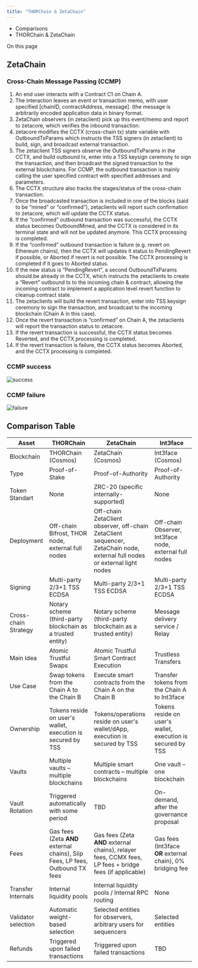 ```yaml
---
title: "THORChain & ZetaChain"
---
```


* Comparisons
* THORChain & ZetaChain

On this page

## ZetaChain[​](#zetachain "Direct link to ZetaChain")

### Cross-Chain Message Passing (CCMP)[​](#cross-chain-message-passing-ccmp "Direct link to Cross-Chain Message Passing (CCMP)")

1. An end user interacts with a Contract C1 on Chain A.
2. The interaction leaves an event or transaction memo, with user specified \[chainID, contractAddress, message]. (the message is arbitrarily encoded application data in binary format.
3. ZetaChain observers (in zetaclient) pick up this event/memo and report to zetacore, which verifies the inbound transaction.
4. zetacore modifies the CCTX (cross-chain tx) state variable with OutboundTxParams which instructs the TSS signers (in zetaclient) to build, sign, and broadcast external transaction.
5. The zetaclient TSS signers observe the OutboundTxParams in the CCTX, and build outbound tx, enter into a TSS keysign ceremony to sign the transaction, and then broadcast the signed transaction to the external blockchains. For CCMP, the outbound transaction is mainly calling the user specified contract with specified addresses and parameters.
6. The CCTX structure also tracks the stages/status of the cross-chain transaction.
7. Once the broadcasted transaction is included in one of the blocks (said to be “mined” or “confirmed”), zetaclients will report such confirmation to zetacore, which will update the CCTX status.
8. If the “confirmed” outbound transaction was successful, the CCTX status becomes OutboundMined, and the CCTX is considered in its terminal state and will not be updated anymore. This CCTX processing is completed.
9. If the “confirmed” outbound transaction is failure (e.g. revert on Ethereum chains), then the CCTX will updates it status to PendingRevert if possible, or Aborted if revert is not possible. The CCTX processing is completed if it goes to Aborted status.
10. If the new status is “PendingRevert”, a second OutboundTxParams should be already in the CCTX, which instructs the zetaclients to create a “Revert” outbound tx to the incoming chain & contract, allowing the incoming contract to implement a application level revert function to cleanup contract state.
11. The zetaclients will build the revert transaction, enter into TSS keysign ceremony to sign the transaction, and broadcast to the incoming blockchain (Chain A in this case).
12. Once the revert transaction is “confirmed” on Chain A, the zetaclients will report the transaction status to zetacore.
13. If the revert transaction is successful, the CCTX status becomes Reverted, and the CCTX processing is completed.
14. If the revert transaction is failure, the CCTX status becomes Aborted, and the CCTX processing is completed.

### CCMP success[​](#ccmp-success "Direct link to CCMP success")

![success](/docs/assets/images/zetachain_success-Successful_Contract_Call-af7e4d75d6c0e4787a0ca044f6fc3416.png)

### CCMP failure[​](#ccmp-failure "Direct link to CCMP failure")

![failure](/docs/assets/images/zetachain_failure-Failed_Contract_Call-2d90cffce50b549a01d1a16598c0470d.png)

## Comparison Table[​](#comparison-table "Direct link to Comparison Table")

| Asset                | THORChain                                                                     | ZetaChain                                                                                                                  | Int3face                                                    |
| -------------------- | ----------------------------------------------------------------------------- | -------------------------------------------------------------------------------------------------------------------------- | ----------------------------------------------------------- |
| Blockchain           | THORChain (Cosmos)                                                            | ZetaChain (Cosmos)                                                                                                         | Int3face (Cosmos)                                           |
| Type                 | Proof-of-Stake                                                                | Proof-of-Authority                                                                                                         | Proof-of-Authority                                          |
| Token Standart       | None                                                                          | ZRC-20 (specific internally-supported)                                                                                     | None                                                        |
| Deployment           | Off-chain Bifrost, THOR node, external full nodes                             | Off-chain ZetaClient observer, off-chain ZetaClient sequencer, ZetaChain node, external full nodes or external light nodes | Off-chain Observer, Int3face node, external full nodes      |
| Signing              | Multi-party 2/3+1 TSS ECDSA                                                   | Multi-party 2/3+1 TSS ECDSA                                                                                                | Multi-party 2/3+1 TSS ECDSA                                 |
| Cross-chain Strategy | Notary scheme (third-party blockchain as a trusted entity)                    | Notary scheme (third-party blockchain as a trusted entity)                                                                 | Message delivery service / Relay                            |
| Main Idea            | Atomic Trustful Swaps                                                         | Atomic Trustful Smart Contract Execution                                                                                   | Trustless Transfers                                         |
| Use Case             | Swap tokens from the Chain A to the Chain B                                   | Execute smart contracts from the Chain A on the Chain B                                                                    | Transfer tokens from the Chain A to Int3face                |
| Ownership            | Tokens reside on user's wallet, execution is secured by TSS                   | Tokens/operations reside on user's wallet/dApp, execution is secured by TSS                                                | Tokens reside on user's wallet, execution is secured by TSS |
| Vaults               | Multiple vaults – multiple blockchains                                        | Multiple smart contracts – multiple blockchains                                                                            | One vault – one blockchain                                  |
| Vault Rotation       | Triggered automatically with some period                                      | TBD                                                                                                                        | On-demand, after the governance proposal                    |
| Fees                 | Gas fees (Zeta **AND** external chains), Slip Fees, LP fees, Outbound TX fees | Gas fees (Zeta **AND** external chains), relayer fees, CCMX fees, LP fees + bridge fees (if applicable)                    | Gas fees (Int3face **OR** external chain), 0% bridging fee  |
| Transfer Internals   | Internal liquidity pools                                                      | Internal liquidity pools / Internal RPC routing                                                                            | None                                                        |
| Validator selection  | Automatic weight-based selection                                              | Selected entities for observers, arbitrary users for sequencers                                                            | Selected entities                                           |
| Refunds              | Triggered upon failed transactions                                            | Triggered upon failed transactions                                                                                         | TBD                                                         |
